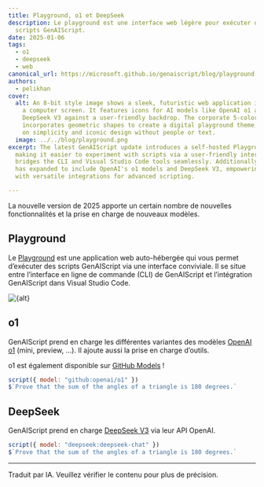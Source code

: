 ```yaml
---
title: Playground, o1 et DeepSeek
description: Le playground est une interface web légère pour exécuter des
  scripts GenAIScript.
date: 2025-01-06
tags:
  - o1
  - deepseek
  - web
canonical_url: https://microsoft.github.io/genaiscript/blog/playground
authors:
  - pelikhan
cover:
  alt: An 8-bit style image shows a sleek, futuristic web application interface on
    a computer screen. It features icons for AI models like OpenAI o1 and
    DeepSeek V3 against a user-friendly backdrop. The corporate 5-color palette
    incorporates geometric shapes to create a digital playground theme, focusing
    on simplicity and iconic design without people or text.
  image: ../../blog/playground.png
excerpt: The latest GenAIScript update introduces a self-hosted Playground app,
  making it easier to experiment with scripts via a user-friendly interface. It
  bridges the CLI and Visual Studio Code tools seamlessly. Additionally, support
  has expanded to include OpenAI's o1 models and DeepSeek V3, empowering users
  with versatile integrations for advanced scripting.

---
```



<BlogNarration />

La nouvelle version de 2025 apporte un certain nombre de nouvelles fonctionnalités et la prise en charge de nouveaux modèles.

## Playground

Le [Playground](../../reference/playground/) est une application web auto-hébergée qui vous permet d’exécuter des scripts GenAIScript via une interface conviviale. Il se situe entre l’interface en ligne de commande (CLI) de GenAIScript et l’intégration GenAIScript dans Visual Studio Code.

<Image src={src} alt={alt} />

## o1

GenAIScript prend en charge les différentes variantes des modèles [OpenAI o1](https://openai.com/o1/) (mini, preview, ...). Il ajoute aussi la prise en charge d’outils.

o1 est également disponible sur [GitHub Models](https://github.com/marketplace/models/azure-openai/o1/playground) !

```js
script({ model: "github:openai/o1" })
$`Prove that the sum of the angles of a triangle is 180 degrees.`
```

## DeepSeek

GenAIScript prend en charge [DeepSeek V3](https://www.deepseek.com/) via leur API OpenAI.

```js
script({ model: "deepseek:deepseek-chat" })
$`Prove that the sum of the angles of a triangle is 180 degrees.`
```

<hr />

Traduit par IA. Veuillez vérifier le contenu pour plus de précision.
